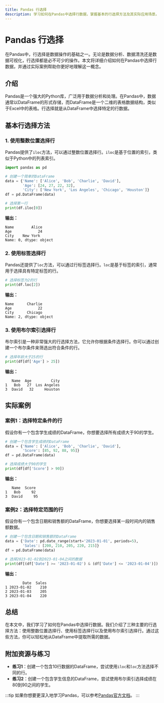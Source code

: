 ```yaml
---
title: Pandas 行选择
description: 学习如何在Pandas中选择行数据，掌握基本的行选择方法及其实际应用场景。
---
```


# Pandas 行选择

在Pandas中，行选择是数据操作的基础之一。无论是数据分析、数据清洗还是数据可视化，行选择都是必不可少的操作。本文将详细介绍如何在Pandas中选择行数据，并通过实际案例帮助你更好地理解这一概念。

## 介绍

Pandas是一个强大的Python库，广泛用于数据分析和处理。在Pandas中，数据通常以DataFrame的形式存储，而DataFrame是一个二维的表格数据结构，类似于Excel中的表格。行选择就是从DataFrame中选择特定的行数据。

## 基本行选择方法

### 1. 使用整数位置选择行

Pandas提供了`iloc`方法，可以通过整数位置选择行。`iloc`是基于位置的索引，类似于Python中的列表索引。

```python
import pandas as pd

# 创建一个简单的DataFrame
data = {'Name': ['Alice', 'Bob', 'Charlie', 'David'],
        'Age': [24, 27, 22, 32],
        'City': ['New York', 'Los Angeles', 'Chicago', 'Houston']}
df = pd.DataFrame(data)

# 选择第一行
print(df.iloc[0])
```

**输出：**
```
Name        Alice
Age            24
City    New York
Name: 0, dtype: object
```

### 2. 使用标签选择行

Pandas还提供了`loc`方法，可以通过行标签选择行。`loc`是基于标签的索引，通常用于选择具有特定标签的行。

```python
# 选择标签为2的行
print(df.loc[2])
```

**输出：**
```
Name      Charlie
Age            22
City      Chicago
Name: 2, dtype: object
```

### 3. 使用布尔索引选择行

布尔索引是一种非常强大的行选择方法，它允许你根据条件选择行。你可以通过创建一个布尔条件来筛选出符合条件的行。

```python
# 选择年龄大于25的行
print(df[df['Age'] > 25])
```

**输出：**
```
   Name  Age         City
1   Bob   27  Los Angeles
3  David   32     Houston
```

## 实际案例

### 案例1：选择特定条件的行

假设你有一个包含学生成绩的DataFrame，你想要选择所有成绩大于90的学生。

```python
# 创建一个包含学生成绩的DataFrame
data = {'Name': ['Alice', 'Bob', 'Charlie', 'David'],
        'Score': [85, 92, 88, 95]}
df = pd.DataFrame(data)

# 选择成绩大于90的学生
print(df[df['Score'] > 90])
```

**输出：**
```
   Name  Score
1   Bob     92
3  David     95
```

### 案例2：选择特定范围的行

假设你有一个包含日期和销售额的DataFrame，你想要选择某一段时间内的销售额数据。

```python
# 创建一个包含日期和销售额的DataFrame
data = {'Date': pd.date_range(start='2023-01-01', periods=5),
        'Sales': [200, 210, 205, 220, 215]}
df = pd.DataFrame(data)

# 选择2023-01-02到2023-01-04之间的数据
print(df[(df['Date'] >= '2023-01-02') & (df['Date'] <= '2023-01-04')])
```

**输出：**
```
        Date  Sales
1 2023-01-02    210
2 2023-01-03    205
3 2023-01-04    220
```

## 总结

在本文中，我们学习了如何在Pandas中选择行数据。我们介绍了三种主要的行选择方法：使用整数位置选择行、使用标签选择行以及使用布尔索引选择行。通过这些方法，你可以轻松地从DataFrame中提取所需的数据。

## 附加资源与练习

- **练习1**：创建一个包含10行数据的DataFrame，尝试使用`iloc`和`loc`方法选择不同的行。
- **练习2**：创建一个包含学生信息的DataFrame，尝试使用布尔索引选择成绩在80到90之间的学生。

:::tip
如果你想要更深入地学习Pandas，可以参考[Pandas官方文档](https://pandas.pydata.org/pandas-docs/stable/index.html)。
:::